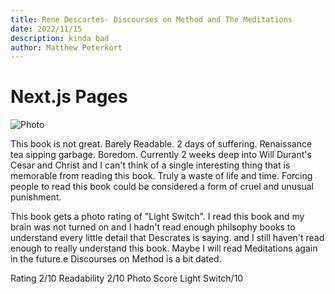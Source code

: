 ```yaml
---
title: Rene Descartes- Discourses on Method and The Meditations
date: 2022/11/15
description: kinda bad
author: Matthew Peterkort
---
```


# Next.js Pages

<div>

<Image
src="/images/9.jpg"
alt="Photo"
width={700}
height={700}
priority
className="next-image"
/>

This book is not great. Barely Readable. 2 days of suffering. Renaissance tea sipping garbage. Boredom. Currently 2 weeks deep into Will Durant's Cesar and Christ
and I can't think of a single interesting thing that is memorable from reading this book. Truly a waste of life and time. Forcing people to read this book could 
be considered a form of cruel and unusual punishment.  

This book gets a photo rating of "Light Switch". I read this book and my brain was not turned on and I hadn't read enough philsophy books to understand every little detail that Descrates is saying.
and I still haven't read enough to really understand this book. Maybe I will read Meditations again in the future.e Discourses on Method is a bit dated.  


Rating 2/10 Readability 2/10  Photo Score Light Switch/10
			
</div>